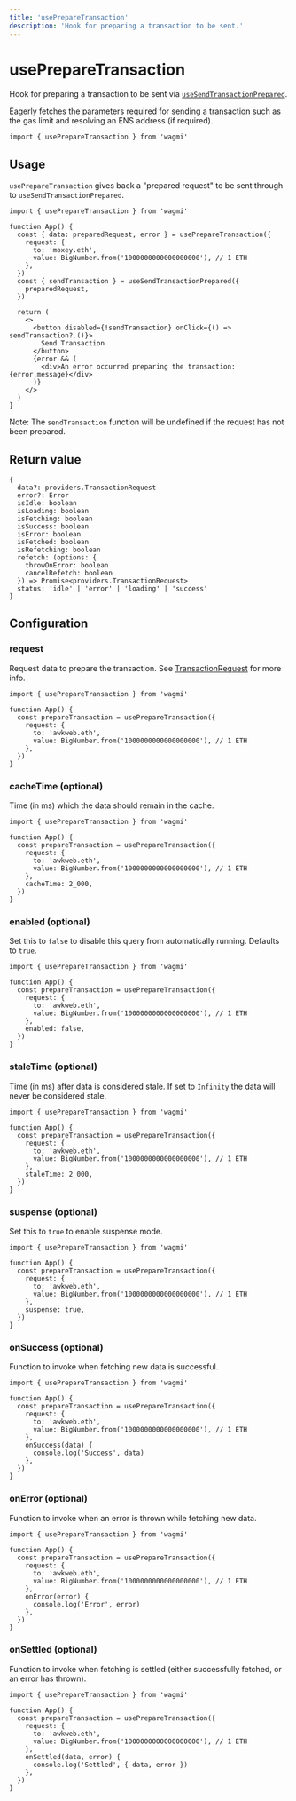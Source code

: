 ```yaml
---
title: 'usePrepareTransaction'
description: 'Hook for preparing a transaction to be sent.'
---
```


# usePrepareTransaction

Hook for preparing a transaction to be sent via [`useSendTransactionPrepared`](/docs/hooks/useSendTransactionPrepared).

Eagerly fetches the parameters required for sending a transaction such as the gas limit and resolving an ENS address (if required).

```tsx
import { usePrepareTransaction } from 'wagmi'
```

## Usage

`usePrepareTransaction` gives back a "prepared request" to be sent through to `useSendTransactionPrepared`.

```tsx {4-9}
import { usePrepareTransaction } from 'wagmi'

function App() {
  const { data: preparedRequest, error } = usePrepareTransaction({
    request: {
      to: 'moxey.eth',
      value: BigNumber.from('1000000000000000000'), // 1 ETH
    },
  })
  const { sendTransaction } = useSendTransactionPrepared({
    preparedRequest,
  })

  return (
    <>
      <button disabled={!sendTransaction} onClick={() => sendTransaction?.()}>
        Send Transaction
      </button>
      {error && (
        <div>An error occurred preparing the transaction: {error.message}</div>
      )}
    </>
  )
}
```

Note: The `sendTransaction` function will be undefined if the request has not been prepared.

## Return value

```tsx
{
  data?: providers.TransactionRequest
  error?: Error
  isIdle: boolean
  isLoading: boolean
  isFetching: boolean
  isSuccess: boolean
  isError: boolean
  isFetched: boolean
  isRefetching: boolean
  refetch: (options: {
    throwOnError: boolean
    cancelRefetch: boolean
  }) => Promise<providers.TransactionRequest>
  status: 'idle' | 'error' | 'loading' | 'success'
}
```

## Configuration

### request

Request data to prepare the transaction. See [TransactionRequest](https://docs.ethers.io/v5/api/providers/types/#providers-TransactionRequest) for more info.

```tsx {5-8}
import { usePrepareTransaction } from 'wagmi'

function App() {
  const prepareTransaction = usePrepareTransaction({
    request: {
      to: 'awkweb.eth',
      value: BigNumber.from('1000000000000000000'), // 1 ETH
    },
  })
}
```

### cacheTime (optional)

Time (in ms) which the data should remain in the cache.

```tsx {9}
import { usePrepareTransaction } from 'wagmi'

function App() {
  const prepareTransaction = usePrepareTransaction({
    request: {
      to: 'awkweb.eth',
      value: BigNumber.from('1000000000000000000'), // 1 ETH
    },
    cacheTime: 2_000,
  })
}
```

### enabled (optional)

Set this to `false` to disable this query from automatically running. Defaults to `true`.

```tsx {9}
import { usePrepareTransaction } from 'wagmi'

function App() {
  const prepareTransaction = usePrepareTransaction({
    request: {
      to: 'awkweb.eth',
      value: BigNumber.from('1000000000000000000'), // 1 ETH
    },
    enabled: false,
  })
}
```

### staleTime (optional)

Time (in ms) after data is considered stale. If set to `Infinity` the data will never be considered stale.

```tsx {9}
import { usePrepareTransaction } from 'wagmi'

function App() {
  const prepareTransaction = usePrepareTransaction({
    request: {
      to: 'awkweb.eth',
      value: BigNumber.from('1000000000000000000'), // 1 ETH
    },
    staleTime: 2_000,
  })
}
```

### suspense (optional)

Set this to `true` to enable suspense mode.

```tsx {9}
import { usePrepareTransaction } from 'wagmi'

function App() {
  const prepareTransaction = usePrepareTransaction({
    request: {
      to: 'awkweb.eth',
      value: BigNumber.from('1000000000000000000'), // 1 ETH
    },
    suspense: true,
  })
}
```

### onSuccess (optional)

Function to invoke when fetching new data is successful.

```tsx {9-11}
import { usePrepareTransaction } from 'wagmi'

function App() {
  const prepareTransaction = usePrepareTransaction({
    request: {
      to: 'awkweb.eth',
      value: BigNumber.from('1000000000000000000'), // 1 ETH
    },
    onSuccess(data) {
      console.log('Success', data)
    },
  })
}
```

### onError (optional)

Function to invoke when an error is thrown while fetching new data.

```tsx {9-11}
import { usePrepareTransaction } from 'wagmi'

function App() {
  const prepareTransaction = usePrepareTransaction({
    request: {
      to: 'awkweb.eth',
      value: BigNumber.from('1000000000000000000'), // 1 ETH
    },
    onError(error) {
      console.log('Error', error)
    },
  })
}
```

### onSettled (optional)

Function to invoke when fetching is settled (either successfully fetched, or an error has thrown).

```tsx {9-11}
import { usePrepareTransaction } from 'wagmi'

function App() {
  const prepareTransaction = usePrepareTransaction({
    request: {
      to: 'awkweb.eth',
      value: BigNumber.from('1000000000000000000'), // 1 ETH
    },
    onSettled(data, error) {
      console.log('Settled', { data, error })
    },
  })
}
```
